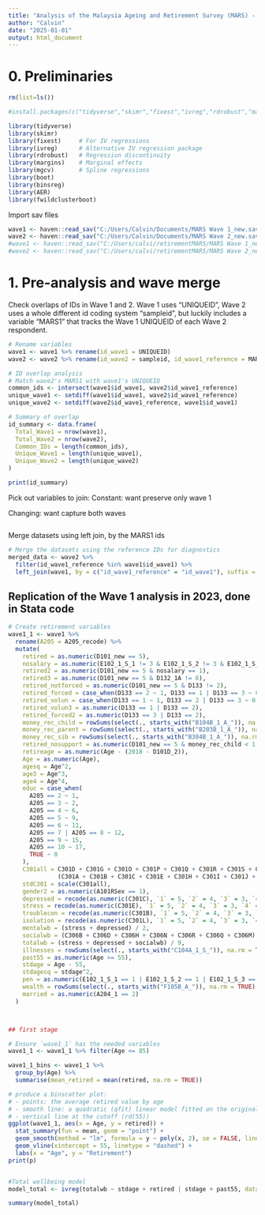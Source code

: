 ```yaml
---
title: "Analysis of the Malaysia Ageing and Retirement Survey (MARS) - Wave 1 and 2"
author: "Calvin"
date: "2025-01-01"
output: html_document
---
```


# 0. Preliminaries

```r
rm(list=ls())

#install.packages(c("tidyverse","skimr","fixest","ivreg","rdrobust","margins","mgcv","boot","binsreg","AER","fwildclusterboot"))

library(tidyverse)
library(skimr)
library(fixest)     # For IV regressions
library(ivreg)      # Alternative IV regression package
library(rdrobust)   # Regression discontinuity
library(margins)    # Marginal effects
library(mgcv)       # Spline regressions
library(boot)
library(binsreg)
library(AER)
library(fwildclusterboot)

```

Import sav files

```r
wave1 <- haven::read_sav("C:/Users/Calvin/Documents/MARS Wave 1_new.sav")
wave2 <- haven::read_sav("C:/Users/Calvin/Documents/MARS Wave 2_new.sav")
#wave1 <- haven::read_sav("C:/Users/calvi/retirementMARS/MARS Wave 1_new.sav")
#wave2 <- haven::read_sav("C:/Users/calvi/retirementMARS/MARS Wave 2_new.sav")
```

# 1. Pre-analysis and wave merge

Check overlaps of IDs in Wave 1 and 2. Wave 1 uses "UNIQUEID", Wave 2 uses a whole different id coding system "sampleid", but luckily includes a variable "MARS1" that tracks the Wave 1 UNIQUEID of each Wave 2 respondent.

```r
# Rename variables 
wave1 <- wave1 %>% rename(id_wave1 = UNIQUEID)
wave2 <- wave2 %>% rename(id_wave2 = sampleid, id_wave1_reference = MARS1)

# ID overlap analysis
# Match wave2's MARS1 with wave1's UNIQUEID
common_ids <- intersect(wave1$id_wave1, wave2$id_wave1_reference)
unique_wave1 <- setdiff(wave1$id_wave1, wave2$id_wave1_reference)
unique_wave2 <- setdiff(wave2$id_wave1_reference, wave1$id_wave1)

# Summary of overlap
id_summary <- data.frame(
  Total_Wave1 = nrow(wave1),
  Total_Wave2 = nrow(wave2),
  Common_IDs = length(common_ids),
  Unique_Wave1 = length(unique_wave1),
  Unique_Wave2 = length(unique_wave2)
)

print(id_summary)
```

Pick out variables to join: Constant: want preserve only wave 1

Changing: want capture both waves

```r




```

Merge datasets using left join, by the MARS1 ids

```r
# Merge the datasets using the reference IDs for diagnostics
merged_data <- wave2 %>%
  filter(id_wave1_reference %in% wave1$id_wave1) %>%
  left_join(wave1, by = c("id_wave1_reference" = "id_wave1"), suffix = c("_wave2", "_wave1"))

```

## Replication of the Wave 1 analysis in 2023, done in Stata code

```r


# Create retirement variables
wave1_1 <- wave1 %>%
  rename(A205 = A205_recode) %>%
  mutate(
    retired = as.numeric(D101_new == 5),
    nosalary = as.numeric(E102_1_S_1 != 3 & E102_1_S_2 != 3 & E102_1_S_3 != 3),
    retired2 = as.numeric(D101_new == 5 & nosalary == 1),
    retired3 = as.numeric(D101_new == 5 & D132_1A != 6),
    retired_notforced = as.numeric(D101_new == 5 & D133 != 2),
    retired_forced = case_when(D133 == 2 ~ 1, D133 == 1 | D133 == 3 ~ 0, TRUE ~ NA_real_),
    retired_volun = case_when(D133 == 1 ~ 1, D133 == 2 | D133 == 3 ~ 0, TRUE ~ NA_real_),
    retired_volun3 = as.numeric(D133 == 1 | D133 == 2),
    retired_forced2 = as.numeric(D133 == 3 | D133 == 2),
    money_rec_child = rowSums(select(., starts_with("B104B_1_A_")), na.rm = TRUE),
    money_rec_parent = rowSums(select(., starts_with("B203B_1_A_")), na.rm = TRUE),
    money_rec_sib = rowSums(select(., starts_with("B304B_1_A_")), na.rm = TRUE),
    retired_nosupport = as.numeric(D101_new == 5 & money_rec_child < 1 & money_rec_parent < 1 & money_rec_sib < 1),
    retireage = as.numeric(Age - (2018 - D101D_2)),
    Age = as.numeric(Age),
    agesq = Age^2,
    age3 = Age^3,
    age4 = Age^4,
    educ = case_when(
      A205 == 2 ~ 1,
      A205 == 3 ~ 2,
      A205 == 4 ~ 6,
      A205 == 5 ~ 9,
      A205 == 6 ~ 11,
      A205 == 7 | A205 == 8 ~ 12,
      A205 == 9 ~ 15,
      A205 == 10 ~ 17,
      TRUE ~ 0
    ),
    C301all = C301D + C301G + C301O + C301P + C301Q + C301R + C301S + C301T - 
              (C301A + C301B + C301C + C301E + C301H + C301I + C301J + C301K + C301L + C301N),
    stdC301 = scale(C301all),
    gender2 = as.numeric(A101RSex == 1),
    depressed = recode(as.numeric(C301C), `1` = 5, `2` = 4, `3` = 3, `4` = 2, `5` = 1),
    stress = recode(as.numeric(C301E), `1` = 5, `2` = 4, `3` = 3, `4` = 2, `5` = 1),
    troublecon = recode(as.numeric(C301B), `1` = 5, `2` = 4, `3` = 3, `4` = 2, `5` = 1),
    isolation = recode(as.numeric(C301L), `1` = 5, `2` = 4, `3` = 3, `4` = 2, `5` = 1),
    mentalwb = (stress + depressed) / 2,
    socialwb = (C306B + C306D + C306H + C306N + C306R + C306Q + C306M) / 7,
    totalwb = (stress + depressed + socialwb) / 9,
    illnesses = rowSums(select(., starts_with("C104A_1_S_")), na.rm = TRUE),
    past55 = as.numeric(Age >= 55),
    stdage = Age - 55,
    stdagesq = stdage^2,
    pen = as.numeric(E102_1_S_1 == 1 | E102_1_S_2 == 1 | E102_1_S_3 == 1),
    wealth = rowSums(select(., starts_with("F105B_A_")), na.rm = TRUE) + rowSums(select(., starts_with("F104B_A_")), na.rm = TRUE),
    married = as.numeric(A204_1 == 2)
  )



## first stage

# Ensure `wave1_1` has the needed variables
wave1_1 <- wave1_1 %>% filter(Age <= 85)

wave1_1_bins <- wave1_1 %>% 
  group_by(Age) %>% 
  summarise(mean_retired = mean(retired, na.rm = TRUE))

# produce a binscatter plot:
# - points: the average retired value by age
# - smooth line: a quadratic (qfit) linear model fitted on the original data
# - vertical line at the cutoff (rd(55))
ggplot(wave1_1, aes(x = Age, y = retired)) +
  stat_summary(fun = mean, geom = "point") +
  geom_smooth(method = "lm", formula = y ~ poly(x, 2), se = FALSE, linetype = "solid") +
  geom_vline(xintercept = 55, linetype = "dashed") +
  labs(x = "Age", y = "Retirement")
print(p)


#Total wellbeing model
model_total <- ivreg(totalwb ~ stdage + retired | stdage + past55, data = wave1_1)

summary(model_total)





```
